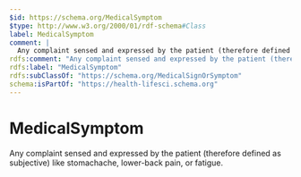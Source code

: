 ```yaml
---
$id: https://schema.org/MedicalSymptom
$type: http://www.w3.org/2000/01/rdf-schema#Class
label: MedicalSymptom
comment: |
  Any complaint sensed and expressed by the patient (therefore defined as subjective)  like stomachache, lower-back pain, or fatigue.
rdfs:comment: "Any complaint sensed and expressed by the patient (therefore defined as subjective)  like stomachache, lower-back pain, or fatigue."
rdfs:label: "MedicalSymptom"
rdfs:subClassOf: "https://schema.org/MedicalSignOrSymptom"
schema:isPartOf: "https://health-lifesci.schema.org"
---
```


# MedicalSymptom

Any complaint sensed and expressed by the patient (therefore defined as subjective)  like stomachache, lower-back pain, or fatigue.

